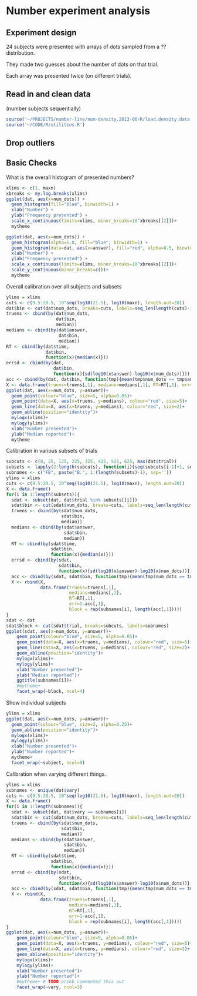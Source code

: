 Number experiment analysis
========================================================

Experiment design
--------------------

24 subjects were presented with arrays of dots sampled from a ?? distribution.

They made two guesses about the number of dots on that trial.

Each array was presented twice (on different trials).

Read in and clean data
-------------------

(number subjects sequentially)

```r
source('~/PROJECTS/number-line/num-density.2013-06/R/load.density.data.R')
source('~/CODE/R/utilities.R')
```

Drop outliers
------


Basic Checks
-------------

What is the overall histogram of presented numbers?
```r
xlims <- c(1, maxn)
xbreaks <- my.log.breaks(xlims)
ggplot(dat, aes(x=num_dots)) +
  geom_histogram(fill="blue", binwidth=1) +
  xlab("Number") +
  ylab("Frequency presented") +
  scale_x_continuous(limits=xlims, minor_breaks=10^xbreaks[[2]])+
  mytheme

ggplot(dat, aes(x=num_dots)) +
  geom_histogram(alpha=1.0, fill="blue", binwidth=1) +
  geom_histogram(data=dat, aes(x=answer), fill="red", alpha=0.5, binwidth=1) +
  xlab("Number") +
  ylab("Frequency presented") +
  scale_x_continuous(limits=xlims, minor_breaks=10^xbreaks[[2]])+
  scale_y_continuous(minor_breaks=c())+
  mytheme
```


Overall calibration over all subjects and subsets

```r
ylims = xlims
cuts <- c(9.5:20.5, 10^seq(log10(21.5), log10(maxn), length.out=20))
dat$bin <- cut(dat$num_dots, breaks=cuts, labels=seq_len(length(cuts)-1), include.lowest=T)
truens <- cbind(by(dat$num_dots, 
                   dat$bin, 
                   median))
medians <- cbind(by(dat$answer, 
                    dat$bin, 
                    median))
RT <- cbind(by(dat$time, 
               dat$bin, 
               function(x){median(x)}))
errsd <- cbind(by(dat, 
                  dat$bin, 
                  function(x){sd(log10(x$answer)-log10(x$num_dots))}))
acc <- cbind(by(dat, dat$bin, function(tmp){mean(tmp$num_dots == tmp$answer)}))
X <- data.frame(truens=truens[,1], medians=medians[,1], RT=RT[,1], err=1-acc[,1])
ggplot(dat, aes(x=num_dots, y=answer))+
  geom_point(colour="blue", size=5, alpha=0.05)+
  geom_point(data=X, aes(x=truens, y=medians), colour="red", size=5)+
  geom_line(data=X, aes(x=truens, y=medians), colour="red", size=2)+
  geom_abline(position="identity")+
  mylogx(xlims)+
  mylogy(ylims)+
  xlab("Number presented")+
  ylab("Median reported")+
  mytheme
```
Calibration in various subsets of trials

```r
subcuts <- c(0, 25, 125, 225, 325, 425, 525, 625, max(dat$trial))
subsets <- lapply(2:length(subcuts), function(i){seq(subcuts[i-1]+1, subcuts[i], by=1)})
subnames <- c("FB", paste("B.", 1:(length(subsets)-1), sep=''))
ylims = xlims
cuts <- c(9.5:20.5, 10^seq(log10(21.5), log10(maxn), length.out=20))
X <- data.frame()
for(i in 1:length(subsets)){
  sdat <- subset(dat, dat$trial %in% subsets[[i]])
  sdat$bin <- cut(sdat$num_dots, breaks=cuts, labels=seq_len(length(cuts)-1), include.lowest=T)
  truens <- cbind(by(sdat$num_dots, 
                     sdat$bin, 
                     median))
  medians <- cbind(by(sdat$answer, 
                      sdat$bin, 
                      median))
  RT <- cbind(by(sdat$time, 
                 sdat$bin, 
                 function(x){median(x)}))
  errsd <- cbind(by(sdat, 
                    sdat$bin, 
                    function(x){sd(log10(x$answer)-log10(x$num_dots))}))
  acc <- cbind(by(sdat, sdat$bin, function(tmp){mean(tmp$num_dots == tmp$answer)}))
  X <- rbind(X, 
             data.frame(truens=truens[,1], 
                        medians=medians[,1], 
                        RT=RT[,1], 
                        err=1-acc[,1], 
                        block = rep(subnames[i], length(acc[,1]))))
}
sdat <- dat
sdat$block <- cut(sdat$trial, breaks=subcuts, labels=subnames)
ggplot(sdat, aes(x=num_dots, y=answer))+
    geom_point(colour="blue", size=5, alpha=0.05)+
    geom_point(data=X, aes(x=truens, y=medians), colour="red", size=5)+
    geom_line(data=X, aes(x=truens, y=medians), colour="red", size=2)+
    geom_abline(position="identity")+
    mylogx(xlims)+
    mylogy(ylims)+
    xlab("Number presented")+
    ylab("Median reported")+
    ggtitle(subnames[i])+
    #mytheme+
    facet_wrap(~block, ncol=4)
```

Show individual subjects
```r
ylims = xlims
ggplot(dat, aes(x=num_dots, y=answer))+
  geom_point(colour="blue", size=2, alpha=0.25)+
  geom_abline(position="identity")+
  mylogx(xlims)+
  mylogy(ylims)+
  xlab("Number presented")+
  ylab("Number reported")+
  mytheme+
  facet_wrap(~subject, ncol=9)
```


Calibration when varying different things.
```r
ylims = xlims
subnames <- unique(dat$vary)
cuts <- c(9.5:20.5, 10^seq(log10(21.5), log10(maxn), length.out=20))
X <- data.frame()
for(i in 1:length(subnames)){
  sdat <- subset(dat, dat$vary == subnames[i])
  sdat$bin <- cut(sdat$num_dots, breaks=cuts, labels=seq_len(length(cuts)-1), include.lowest=T)
  truens <- cbind(by(sdat$num_dots, 
                     sdat$bin, 
                     median))
  medians <- cbind(by(sdat$answer, 
                      sdat$bin, 
                      median))
  RT <- cbind(by(sdat$time, 
                 sdat$bin, 
                 function(x){median(x)}))
  errsd <- cbind(by(sdat, 
                    sdat$bin, 
                    function(x){sd(log10(x$answer)-log10(x$num_dots))}))
  acc <- cbind(by(sdat, sdat$bin, function(tmp){mean(tmp$num_dots == tmp$answer)}))
  X <- rbind(X, 
             data.frame(truens=truens[,1], 
                        medians=medians[,1], 
                        RT=RT[,1], 
                        err=1-acc[,1], 
                        block = rep(subnames[i], length(acc[,1]))))
}
ggplot(dat, aes(x=num_dots, y=answer))+
    geom_point(colour="blue", size=5, alpha=0.05)+
    geom_point(data=X, aes(x=truens, y=medians), colour="red", size=5)+
    geom_line(data=X, aes(x=truens, y=medians), colour="red", size=2)+
    geom_abline(position="identity")+
    mylogx(xlims)+
    mylogy(ylims)+
    xlab("Number presented")+
    ylab("Number reported")+
    #mytheme+ # TODO erikb commented this out
    facet_wrap(~vary, ncol=3)
```
